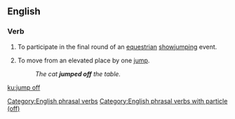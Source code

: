 ==English==

===Verb===
{{head|en|verb|head=[[jump]] [[off]]}}

# {{context|sports|horses|lang=en}} To participate in the final round of an [[equestrian]] [[showjumping]] event.
# To move from an elevated place by one [[jump]].
#: ''The cat '''jumped off''' the table.''

[[Category:English phrasal verbs]]
[[Category:English phrasal verbs with particle (off)]]

[[ku:jump off]]